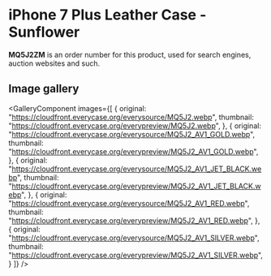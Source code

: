 
# iPhone 7 Plus Leather Case - Sunflower

<Callout type='info' emoji='👉🏻'>**MQ5J2ZM** is an order number for this product, used for search engines, auction websites and such.</Callout>

## Image gallery

<GalleryComponent
    images={[
      {
        original: "https://cloudfront.everycase.org/everysource/MQ5J2.webp",
        thumbnail: "https://cloudfront.everycase.org/everypreview/MQ5J2.webp",
      },
      {
        original: "https://cloudfront.everycase.org/everysource/MQ5J2_AV1_GOLD.webp",
        thumbnail: "https://cloudfront.everycase.org/everypreview/MQ5J2_AV1_GOLD.webp",
      },
      {
        original: "https://cloudfront.everycase.org/everysource/MQ5J2_AV1_JET_BLACK.webp",
        thumbnail: "https://cloudfront.everycase.org/everypreview/MQ5J2_AV1_JET_BLACK.webp",
      },
      {
        original: "https://cloudfront.everycase.org/everysource/MQ5J2_AV1_RED.webp",
        thumbnail: "https://cloudfront.everycase.org/everypreview/MQ5J2_AV1_RED.webp",
      },
      {
        original: "https://cloudfront.everycase.org/everysource/MQ5J2_AV1_SILVER.webp",
        thumbnail: "https://cloudfront.everycase.org/everypreview/MQ5J2_AV1_SILVER.webp",
      }
    ]}
  />
